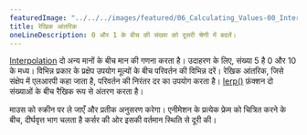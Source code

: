 ---
featuredImage: "../../../images/featured/06_Calculating_Values-00_Interpolate-thumbnail.png"
title: रेखिक आंतरिक
oneLineDescription: 0 और 1 के बीच की संख्या को दूसरी श्रेणी में बदलें।
---

<a href="https://developer.mozilla.org/en-US/docs/Glossary/Interpolation" target="_blank">Interpolation</a>
दो अन्य मानों के बीच मान की गणना करता है। उदाहरण के लिए, संख्या 5 है
0 और 10 के मध्य। विभिन्न प्रकार के प्रक्षेप उपयोग
मूल्यों के बीच परिवर्तन की विभिन्न दरें। रेखिक आंतरिक,
जिसे संक्षेप में एलआरपी कहा जाता है, परिवर्तन की निरंतर दर का उपयोग करता है।
<a href='https://p5js.org/reference/p5/lerp' target='_blank'>lerp()</a>
फ़ंक्शन दो संख्याओं के बीच रैखिक रूप से अंतरण करता है।

माउस को स्क्रीन पर ले जाएँ और प्रतीक अनुसरण करेगा।
एनीमेशन के प्रत्येक फ्रेम को चित्रित करने के बीच, दीर्घवृत्त भाग चलता है
कर्सर की ओर इसकी वर्तमान स्थिति से दूरी की।